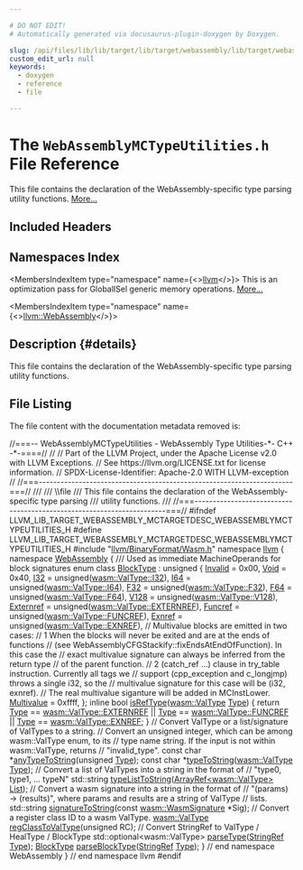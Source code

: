 ```yaml
---

# DO NOT EDIT!
# Automatically generated via docusaurus-plugin-doxygen by Doxygen.

slug: /api/files/lib/lib/target/lib/target/webassembly/lib/target/webassembly/mctargetdesc/webassemblymctypeutilities-h
custom_edit_url: null
keywords:
  - doxygen
  - reference
  - file

---
```





# The `WebAssemblyMCTypeUtilities.h` File Reference

<DoxygenPage pluginConfig={pluginConfig}>

This file contains the declaration of the WebAssembly-specific type parsing utility functions. <a href="#details">More...</a>

## Included Headers

<IncludesList>
<IncludesListItem
  filePath="llvm/BinaryFormat/Wasm.h"
  permalink="/docs/api/files/include/include/llvm/include/llvm/binaryformat/wasm-h"
  isLocal="true" />
</IncludesList>

## Namespaces Index

<MembersIndex>

<MembersIndexItem
  type="namespace"
  name={<><a href="/docs/api/namespaces/llvm">llvm</a></>}>
This is an optimization pass for GlobalISel generic memory operations. <a href="/docs/api/namespaces/llvm/#details">More...</a>
</MembersIndexItem>

<MembersIndexItem
  type="namespace"
  name={<><a href="/docs/api/namespaces/llvm/webassembly">llvm::WebAssembly</a></>}>
</MembersIndexItem>

</MembersIndex>

## Description {#details}

This file contains the declaration of the WebAssembly-specific type parsing utility functions.

## File Listing

The file content with the documentation metadata removed is:

<ProgramListing>

<Link id="l00001" /><CodeLine lineNumber="1"><Highlight kind="comment">//===-- WebAssemblyMCTypeUtilities - WebAssembly Type Utilities-&#42;- C++ -&#42;-====//</Highlight><Highlight kind="normal"></Highlight></CodeLine>
<Link id="l00002" /><CodeLine lineNumber="2"><Highlight kind="normal"></Highlight><Highlight kind="comment">//</Highlight><Highlight kind="normal"></Highlight></CodeLine>
<Link id="l00003" /><CodeLine lineNumber="3"><Highlight kind="normal"></Highlight><Highlight kind="comment">// Part of the LLVM Project, under the Apache License v2.0 with LLVM Exceptions.</Highlight><Highlight kind="normal"></Highlight></CodeLine>
<Link id="l00004" /><CodeLine lineNumber="4"><Highlight kind="normal"></Highlight><Highlight kind="comment">// See https://llvm.org/LICENSE.txt for license information.</Highlight><Highlight kind="normal"></Highlight></CodeLine>
<Link id="l00005" /><CodeLine lineNumber="5"><Highlight kind="normal"></Highlight><Highlight kind="comment">// SPDX-License-Identifier: Apache-2.0 WITH LLVM-exception</Highlight><Highlight kind="normal"></Highlight></CodeLine>
<Link id="l00006" /><CodeLine lineNumber="6"><Highlight kind="normal"></Highlight><Highlight kind="comment">//</Highlight><Highlight kind="normal"></Highlight></CodeLine>
<Link id="l00007" /><CodeLine lineNumber="7"><Highlight kind="normal"></Highlight><Highlight kind="comment">//===----------------------------------------------------------------------===//</Highlight><Highlight kind="comment"></Highlight></CodeLine>
<Link id="l00008" /><CodeLine lineNumber="8"><Highlight kind="comment">///</Highlight></CodeLine>
<Link id="l00009" /><CodeLine lineNumber="9"><Highlight kind="comment">/// \\file</Highlight></CodeLine>
<Link id="l00010" /><CodeLine lineNumber="10"><Highlight kind="comment">/// This file contains the declaration of the WebAssembly-specific type parsing</Highlight></CodeLine>
<Link id="l00011" /><CodeLine lineNumber="11"><Highlight kind="comment">/// utility functions.</Highlight></CodeLine>
<Link id="l00012" /><CodeLine lineNumber="12"><Highlight kind="comment">///</Highlight><Highlight kind="normal"></Highlight></CodeLine>
<Link id="l00013" /><CodeLine lineNumber="13"><Highlight kind="normal"></Highlight><Highlight kind="comment">//===----------------------------------------------------------------------===//</Highlight><Highlight kind="normal"></Highlight></CodeLine>
<Link id="l00014" /><CodeLine lineNumber="14"><Highlight kind="normal"></Highlight></CodeLine>
<Link id="l00015" /><CodeLine lineNumber="15"><Highlight kind="normal"></Highlight><Highlight kind="preprocessor">#ifndef LLVM&#95;LIB&#95;TARGET&#95;WEBASSEMBLY&#95;MCTARGETDESC&#95;WEBASSEMBLYMCTYPEUTILITIES&#95;H</Highlight><Highlight kind="normal"></Highlight></CodeLine>
<Link id="l00016" /><CodeLine lineNumber="16"><Highlight kind="normal"></Highlight><Highlight kind="preprocessor">#define LLVM&#95;LIB&#95;TARGET&#95;WEBASSEMBLY&#95;MCTARGETDESC&#95;WEBASSEMBLYMCTYPEUTILITIES&#95;H</Highlight><Highlight kind="normal"></Highlight></CodeLine>
<Link id="l00017" /><CodeLine lineNumber="17"><Highlight kind="normal"></Highlight></CodeLine>
<Link id="l00018" /><CodeLine lineNumber="18"><Highlight kind="normal"></Highlight><Highlight kind="preprocessor">#include &quot;<a href="/docs/api/files/include/include/llvm/include/llvm/binaryformat/wasm-h">llvm/BinaryFormat/Wasm.h</a>&quot;</Highlight><Highlight kind="normal"></Highlight></CodeLine>
<Link id="l00019" /><CodeLine lineNumber="19"><Highlight kind="normal"></Highlight></CodeLine>
<Link id="l00020" /><CodeLine lineNumber="20"><Highlight kind="normal"></Highlight><Highlight kind="keyword">namespace </Highlight><Highlight kind="normal"><a href="/docs/api/namespaces/llvm">llvm</a> &#123;</Highlight></CodeLine>
<Link id="l00021" /><CodeLine lineNumber="21"><Highlight kind="normal"></Highlight></CodeLine>
<Link id="l00022" /><CodeLine lineNumber="22"><Highlight kind="normal"></Highlight><Highlight kind="keyword">namespace </Highlight><Highlight kind="normal"><a href="/docs/api/namespaces/llvm/webassembly">WebAssembly</a> &#123;</Highlight></CodeLine>
<Link id="l00023" /><CodeLine lineNumber="23"><Highlight kind="normal"></Highlight><Highlight kind="comment"></Highlight></CodeLine>
<Link id="l00024" /><CodeLine lineNumber="24"><Highlight kind="comment">/// Used as immediate MachineOperands for block signatures</Highlight><Highlight kind="normal"></Highlight></CodeLine>
<Link id="l00025" /><CodeLine lineNumber="25" lineLink="/docs/api/namespaces/llvm/webassembly/#a9ebf832762357f1668dbc7fd07668de4"><Highlight kind="normal"></Highlight><Highlight kind="keyword">enum class</Highlight><Highlight kind="normal"> <a href="/docs/api/namespaces/llvm/webassembly/#a9ebf832762357f1668dbc7fd07668de4">BlockType</a> : </Highlight><Highlight kind="keywordtype">unsigned</Highlight><Highlight kind="normal"> &#123;</Highlight></CodeLine>
<Link id="l00026" /><CodeLine lineNumber="26" lineLink="/docs/api/namespaces/llvm/webassembly/#a9ebf832762357f1668dbc7fd07668de4a4bbb8f967da6d1a610596d7257179c2b"><Highlight kind="normal">  <a href="/docs/api/namespaces/llvm/webassembly/#a9ebf832762357f1668dbc7fd07668de4a4bbb8f967da6d1a610596d7257179c2b">Invalid</a> = 0x00,</Highlight></CodeLine>
<Link id="l00027" /><CodeLine lineNumber="27" lineLink="/docs/api/namespaces/llvm/webassembly/#a9ebf832762357f1668dbc7fd07668de4a81ceb48a978444906d80119200aa358d"><Highlight kind="normal">  <a href="/docs/api/namespaces/llvm/webassembly/#a9ebf832762357f1668dbc7fd07668de4a81ceb48a978444906d80119200aa358d">Void</a> = 0x40,</Highlight></CodeLine>
<Link id="l00028" /><CodeLine lineNumber="28" lineLink="/docs/api/namespaces/llvm/webassembly/#a9ebf832762357f1668dbc7fd07668de4ad878ea6016bfe01729548bf442de5a8b"><Highlight kind="normal">  <a href="/docs/api/namespaces/llvm/webassembly/#a9ebf832762357f1668dbc7fd07668de4ad878ea6016bfe01729548bf442de5a8b">I32</a> = unsigned(<a href="/docs/api/namespaces/llvm/wasm/#a0ef8084534e2fa2859faac16914a7ff8ad878ea6016bfe01729548bf442de5a8b">wasm::ValType::I32</a>),</Highlight></CodeLine>
<Link id="l00029" /><CodeLine lineNumber="29" lineLink="/docs/api/namespaces/llvm/webassembly/#a9ebf832762357f1668dbc7fd07668de4ae7e62f6928f76df671b5a0379793fab6"><Highlight kind="normal">  <a href="/docs/api/namespaces/llvm/webassembly/#a9ebf832762357f1668dbc7fd07668de4ae7e62f6928f76df671b5a0379793fab6">I64</a> = unsigned(<a href="/docs/api/namespaces/llvm/wasm/#a0ef8084534e2fa2859faac16914a7ff8ae7e62f6928f76df671b5a0379793fab6">wasm::ValType::I64</a>),</Highlight></CodeLine>
<Link id="l00030" /><CodeLine lineNumber="30" lineLink="/docs/api/namespaces/llvm/webassembly/#a9ebf832762357f1668dbc7fd07668de4a44ad4ef5a76e6aa6fb3e3fa079a54fda"><Highlight kind="normal">  <a href="/docs/api/namespaces/llvm/webassembly/#a9ebf832762357f1668dbc7fd07668de4a44ad4ef5a76e6aa6fb3e3fa079a54fda">F32</a> = unsigned(<a href="/docs/api/namespaces/llvm/wasm/#a0ef8084534e2fa2859faac16914a7ff8a44ad4ef5a76e6aa6fb3e3fa079a54fda">wasm::ValType::F32</a>),</Highlight></CodeLine>
<Link id="l00031" /><CodeLine lineNumber="31" lineLink="/docs/api/namespaces/llvm/webassembly/#a9ebf832762357f1668dbc7fd07668de4a1ad5f6f3069070ec4cbbdc94d5e61e0e"><Highlight kind="normal">  <a href="/docs/api/namespaces/llvm/webassembly/#a9ebf832762357f1668dbc7fd07668de4a1ad5f6f3069070ec4cbbdc94d5e61e0e">F64</a> = unsigned(<a href="/docs/api/namespaces/llvm/wasm/#a0ef8084534e2fa2859faac16914a7ff8a1ad5f6f3069070ec4cbbdc94d5e61e0e">wasm::ValType::F64</a>),</Highlight></CodeLine>
<Link id="l00032" /><CodeLine lineNumber="32" lineLink="/docs/api/namespaces/llvm/webassembly/#a9ebf832762357f1668dbc7fd07668de4ac6e36782efab8dde234ebf42882bcd55"><Highlight kind="normal">  <a href="/docs/api/namespaces/llvm/webassembly/#a9ebf832762357f1668dbc7fd07668de4ac6e36782efab8dde234ebf42882bcd55">V128</a> = unsigned(<a href="/docs/api/namespaces/llvm/wasm/#a0ef8084534e2fa2859faac16914a7ff8ac6e36782efab8dde234ebf42882bcd55">wasm::ValType::V128</a>),</Highlight></CodeLine>
<Link id="l00033" /><CodeLine lineNumber="33" lineLink="/docs/api/namespaces/llvm/webassembly/#a9ebf832762357f1668dbc7fd07668de4acfebcdb871bec28e8e49332e4c71c578"><Highlight kind="normal">  <a href="/docs/api/namespaces/llvm/webassembly/#a9ebf832762357f1668dbc7fd07668de4acfebcdb871bec28e8e49332e4c71c578">Externref</a> = unsigned(<a href="/docs/api/namespaces/llvm/wasm/#a0ef8084534e2fa2859faac16914a7ff8a4940799cc4a5c058f96344ec55c38f51">wasm::ValType::EXTERNREF</a>),</Highlight></CodeLine>
<Link id="l00034" /><CodeLine lineNumber="34" lineLink="/docs/api/namespaces/llvm/webassembly/#a9ebf832762357f1668dbc7fd07668de4a2d7df65515abbb3ea6189c510ecbaaac"><Highlight kind="normal">  <a href="/docs/api/namespaces/llvm/webassembly/#a9ebf832762357f1668dbc7fd07668de4a2d7df65515abbb3ea6189c510ecbaaac">Funcref</a> = unsigned(<a href="/docs/api/namespaces/llvm/wasm/#a0ef8084534e2fa2859faac16914a7ff8a56830bd472296f98c7672a39085926ae">wasm::ValType::FUNCREF</a>),</Highlight></CodeLine>
<Link id="l00035" /><CodeLine lineNumber="35" lineLink="/docs/api/namespaces/llvm/webassembly/#a9ebf832762357f1668dbc7fd07668de4a81eac01ea412ff384d2b5cb3cc8ebc0a"><Highlight kind="normal">  <a href="/docs/api/namespaces/llvm/webassembly/#a9ebf832762357f1668dbc7fd07668de4a81eac01ea412ff384d2b5cb3cc8ebc0a">Exnref</a> = unsigned(<a href="/docs/api/namespaces/llvm/wasm/#a0ef8084534e2fa2859faac16914a7ff8a429e2e7f86760397481df696c53a6bb3">wasm::ValType::EXNREF</a>),</Highlight></CodeLine>
<Link id="l00036" /><CodeLine lineNumber="36"><Highlight kind="normal">  </Highlight><Highlight kind="comment">// Multivalue blocks are emitted in two cases:</Highlight><Highlight kind="normal"></Highlight></CodeLine>
<Link id="l00037" /><CodeLine lineNumber="37"><Highlight kind="normal">  </Highlight><Highlight kind="comment">// 1 When the blocks will never be exited and are at the ends of functions</Highlight><Highlight kind="normal"></Highlight></CodeLine>
<Link id="l00038" /><CodeLine lineNumber="38"><Highlight kind="normal">  </Highlight><Highlight kind="comment">//    (see WebAssemblyCFGStackify::fixEndsAtEndOfFunction). In this case the</Highlight><Highlight kind="normal"></Highlight></CodeLine>
<Link id="l00039" /><CodeLine lineNumber="39"><Highlight kind="normal">  </Highlight><Highlight kind="comment">//    exact multivalue signature can always be inferred from the return type</Highlight><Highlight kind="normal"></Highlight></CodeLine>
<Link id="l00040" /><CodeLine lineNumber="40"><Highlight kind="normal">  </Highlight><Highlight kind="comment">//    of the parent function.</Highlight><Highlight kind="normal"></Highlight></CodeLine>
<Link id="l00041" /><CodeLine lineNumber="41"><Highlight kind="normal">  </Highlight><Highlight kind="comment">// 2 (catch&#95;ref ...) clause in try&#95;table instruction. Currently all tags we</Highlight><Highlight kind="normal"></Highlight></CodeLine>
<Link id="l00042" /><CodeLine lineNumber="42"><Highlight kind="normal">  </Highlight><Highlight kind="comment">//    support (cpp&#95;exception and c&#95;longjmp) throws a single i32, so the</Highlight><Highlight kind="normal"></Highlight></CodeLine>
<Link id="l00043" /><CodeLine lineNumber="43"><Highlight kind="normal">  </Highlight><Highlight kind="comment">//    multivalue signature for this case will be (i32, exnref).</Highlight><Highlight kind="normal"></Highlight></CodeLine>
<Link id="l00044" /><CodeLine lineNumber="44"><Highlight kind="normal">  </Highlight><Highlight kind="comment">// The real multivalue siganture will be added in MCInstLower.</Highlight><Highlight kind="normal"></Highlight></CodeLine>
<Link id="l00045" /><CodeLine lineNumber="45" lineLink="/docs/api/namespaces/llvm/webassembly/#a9ebf832762357f1668dbc7fd07668de4a934729080de1f9b454fd9776c7711c82"><Highlight kind="normal">  <a href="/docs/api/namespaces/llvm/webassembly/#a9ebf832762357f1668dbc7fd07668de4a934729080de1f9b454fd9776c7711c82">Multivalue</a> = 0xffff,</Highlight></CodeLine>
<Link id="l00046" /><CodeLine lineNumber="46"><Highlight kind="normal">&#125;;</Highlight></CodeLine>
<Link id="l00047" /><CodeLine lineNumber="47"><Highlight kind="normal"></Highlight></CodeLine>
<Link id="l00048" /><CodeLine lineNumber="48" lineLink="/docs/api/namespaces/llvm/webassembly/#a67cf3dad6e6b882d8cbf39de2ded9558"><Highlight kind="normal"></Highlight><Highlight kind="keyword">inline</Highlight><Highlight kind="normal"> </Highlight><Highlight kind="keywordtype">bool</Highlight><Highlight kind="normal"> <a href="/docs/api/namespaces/llvm/webassembly/#a67cf3dad6e6b882d8cbf39de2ded9558">isRefType</a>(<a href="/docs/api/namespaces/llvm/wasm/#a0ef8084534e2fa2859faac16914a7ff8">wasm::ValType</a> <a href="/docs/api/classes/llvm/type">Type</a>) &#123;</Highlight></CodeLine>
<Link id="l00049" /><CodeLine lineNumber="49"><Highlight kind="normal">  </Highlight><Highlight kind="keywordflow">return</Highlight><Highlight kind="normal"> <a href="/docs/api/classes/llvm/type">Type</a> == <a href="/docs/api/namespaces/llvm/wasm/#a0ef8084534e2fa2859faac16914a7ff8a4940799cc4a5c058f96344ec55c38f51">wasm::ValType::EXTERNREF</a> || <a href="/docs/api/classes/llvm/type">Type</a> == <a href="/docs/api/namespaces/llvm/wasm/#a0ef8084534e2fa2859faac16914a7ff8a56830bd472296f98c7672a39085926ae">wasm::ValType::FUNCREF</a> ||</Highlight></CodeLine>
<Link id="l00050" /><CodeLine lineNumber="50"><Highlight kind="normal">         <a href="/docs/api/classes/llvm/type">Type</a> == <a href="/docs/api/namespaces/llvm/wasm/#a0ef8084534e2fa2859faac16914a7ff8a429e2e7f86760397481df696c53a6bb3">wasm::ValType::EXNREF</a>;</Highlight></CodeLine>
<Link id="l00051" /><CodeLine lineNumber="51"><Highlight kind="normal">&#125;</Highlight></CodeLine>
<Link id="l00052" /><CodeLine lineNumber="52"><Highlight kind="normal"></Highlight></CodeLine>
<Link id="l00053" /><CodeLine lineNumber="53"><Highlight kind="normal"></Highlight><Highlight kind="comment">// Convert ValType or a list/signature of ValTypes to a string.</Highlight><Highlight kind="normal"></Highlight></CodeLine>
<Link id="l00054" /><CodeLine lineNumber="54"><Highlight kind="normal"></Highlight></CodeLine>
<Link id="l00055" /><CodeLine lineNumber="55"><Highlight kind="normal"></Highlight><Highlight kind="comment">// Convert an unsigned integer, which can be among wasm::ValType enum, to its</Highlight><Highlight kind="normal"></Highlight></CodeLine>
<Link id="l00056" /><CodeLine lineNumber="56"><Highlight kind="normal"></Highlight><Highlight kind="comment">// type name string. If the input is not within wasm::ValType, returns</Highlight><Highlight kind="normal"></Highlight></CodeLine>
<Link id="l00057" /><CodeLine lineNumber="57"><Highlight kind="normal"></Highlight><Highlight kind="comment">// &quot;invalid&#95;type&quot;.</Highlight><Highlight kind="normal"></Highlight></CodeLine>
<Link id="l00058" /><CodeLine lineNumber="58"><Highlight kind="normal"></Highlight><Highlight kind="keyword">const</Highlight><Highlight kind="normal"> </Highlight><Highlight kind="keywordtype">char</Highlight><Highlight kind="normal"> &#42;<a href="/docs/api/namespaces/llvm/webassembly/#ac4634f1f44bd5719bcbc73540b0e23e5">anyTypeToString</a>(</Highlight><Highlight kind="keywordtype">unsigned</Highlight><Highlight kind="normal"> <a href="/docs/api/classes/llvm/type">Type</a>);</Highlight></CodeLine>
<Link id="l00059" /><CodeLine lineNumber="59"><Highlight kind="normal"></Highlight><Highlight kind="keyword">const</Highlight><Highlight kind="normal"> </Highlight><Highlight kind="keywordtype">char</Highlight><Highlight kind="normal"> &#42;<a href="/docs/api/namespaces/llvm/webassembly/#a11bf36ed68b39005def2a7105a789863">typeToString</a>(<a href="/docs/api/namespaces/llvm/wasm/#a0ef8084534e2fa2859faac16914a7ff8">wasm::ValType</a> <a href="/docs/api/classes/llvm/type">Type</a>);</Highlight></CodeLine>
<Link id="l00060" /><CodeLine lineNumber="60"><Highlight kind="normal"></Highlight><Highlight kind="comment">// Convert a list of ValTypes into a string in the format of</Highlight><Highlight kind="normal"></Highlight></CodeLine>
<Link id="l00061" /><CodeLine lineNumber="61"><Highlight kind="normal"></Highlight><Highlight kind="comment">// &quot;type0, type1, ... typeN&quot;</Highlight><Highlight kind="normal"></Highlight></CodeLine>
<Link id="l00062" /><CodeLine lineNumber="62"><Highlight kind="normal">std::string <a href="/docs/api/namespaces/llvm/webassembly/#ace38cf69cdffc766897324c5c07e6007">typeListToString</a>(<a href="/docs/api/classes/llvm/arrayref">ArrayRef&lt;wasm::ValType&gt;</a> <a href="/docs/api/namespaces/llvm/#acefe92adee8725ad904c7c43649790e8a4ee29ca12c7d126654bd0e5275de6135">List</a>);</Highlight></CodeLine>
<Link id="l00063" /><CodeLine lineNumber="63"><Highlight kind="normal"></Highlight><Highlight kind="comment">// Convert a wasm signature into a string in the format of</Highlight><Highlight kind="normal"></Highlight></CodeLine>
<Link id="l00064" /><CodeLine lineNumber="64"><Highlight kind="normal"></Highlight><Highlight kind="comment">// &quot;(params) -&gt; (results)&quot;, where params and results are a string of ValType</Highlight><Highlight kind="normal"></Highlight></CodeLine>
<Link id="l00065" /><CodeLine lineNumber="65"><Highlight kind="normal"></Highlight><Highlight kind="comment">// lists.</Highlight><Highlight kind="normal"></Highlight></CodeLine>
<Link id="l00066" /><CodeLine lineNumber="66"><Highlight kind="normal">std::string <a href="/docs/api/namespaces/llvm/webassembly/#ab777621cd8cd052180667366c7191456">signatureToString</a>(</Highlight><Highlight kind="keyword">const</Highlight><Highlight kind="normal"> <a href="/docs/api/structs/llvm/wasm/wasmsignature">wasm::WasmSignature</a> &#42;Sig);</Highlight></CodeLine>
<Link id="l00067" /><CodeLine lineNumber="67"><Highlight kind="normal"></Highlight></CodeLine>
<Link id="l00068" /><CodeLine lineNumber="68"><Highlight kind="normal"></Highlight><Highlight kind="comment">// Convert a register class ID to a wasm ValType.</Highlight><Highlight kind="normal"></Highlight></CodeLine>
<Link id="l00069" /><CodeLine lineNumber="69"><Highlight kind="normal"><a href="/docs/api/namespaces/llvm/wasm/#a0ef8084534e2fa2859faac16914a7ff8">wasm::ValType</a> <a href="/docs/api/namespaces/llvm/webassembly/#a3af26fa5743569531580fe2e12eb594d">regClassToValType</a>(</Highlight><Highlight kind="keywordtype">unsigned</Highlight><Highlight kind="normal"> RC);</Highlight></CodeLine>
<Link id="l00070" /><CodeLine lineNumber="70"><Highlight kind="normal"></Highlight></CodeLine>
<Link id="l00071" /><CodeLine lineNumber="71"><Highlight kind="normal"></Highlight><Highlight kind="comment">// Convert StringRef to ValType / HealType / BlockType</Highlight><Highlight kind="normal"></Highlight></CodeLine>
<Link id="l00072" /><CodeLine lineNumber="72"><Highlight kind="normal"></Highlight></CodeLine>
<Link id="l00073" /><CodeLine lineNumber="73"><Highlight kind="normal">std::optional&lt;wasm::ValType&gt; <a href="/docs/api/namespaces/llvm/webassembly/#ae55eace303da656ab895760ed2f6da26">parseType</a>(<a href="/docs/api/classes/llvm/stringref">StringRef</a> <a href="/docs/api/classes/llvm/type">Type</a>);</Highlight></CodeLine>
<Link id="l00074" /><CodeLine lineNumber="74"><Highlight kind="normal"><a href="/docs/api/namespaces/llvm/webassembly/#a9ebf832762357f1668dbc7fd07668de4">BlockType</a> <a href="/docs/api/namespaces/llvm/webassembly/#a36696bf11093560ddae04b19b3e6857a">parseBlockType</a>(<a href="/docs/api/classes/llvm/stringref">StringRef</a> <a href="/docs/api/classes/llvm/type">Type</a>);</Highlight></CodeLine>
<Link id="l00075" /><CodeLine lineNumber="75"><Highlight kind="normal"></Highlight></CodeLine>
<Link id="l00076" /><CodeLine lineNumber="76"><Highlight kind="normal">&#125; </Highlight><Highlight kind="comment">// end namespace WebAssembly</Highlight><Highlight kind="normal"></Highlight></CodeLine>
<Link id="l00077" /><CodeLine lineNumber="77"><Highlight kind="normal">&#125; </Highlight><Highlight kind="comment">// end namespace llvm</Highlight><Highlight kind="normal"></Highlight></CodeLine>
<Link id="l00078" /><CodeLine lineNumber="78"><Highlight kind="normal"></Highlight></CodeLine>
<Link id="l00079" /><CodeLine lineNumber="79"><Highlight kind="normal"></Highlight><Highlight kind="preprocessor">#endif</Highlight></CodeLine>

</ProgramListing>


</DoxygenPage>

